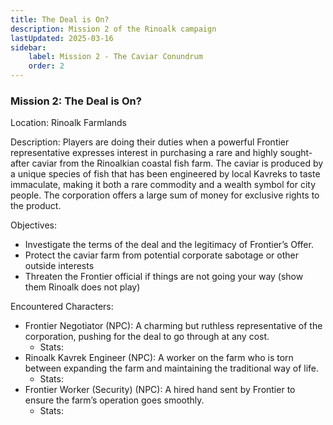 ```yaml
---
title: The Deal is On?
description: Mission 2 of the Rinoalk campaign
lastUpdated: 2025-03-16
sidebar:
    label: Mission 2 - The Caviar Conundrum
    order: 2
---
```


### Mission 2: The Deal is On?

Location: Rinoalk Farmlands

Description:
	Players are doing their duties when a powerful Frontier representative expresses interest in purchasing a rare and highly sought-after caviar from the Rinoalkian coastal fish farm. The caviar is produced by a unique species of fish that has been engineered by local Kavreks to taste immaculate, making it both a rare commodity and a wealth symbol for city people. The corporation offers a large sum of money for exclusive rights to the product.

Objectives:
- Investigate the terms of the deal and the legitimacy of Frontier’s Offer.
- Protect the caviar farm from potential corporate sabotage or other outside interests
- Threaten the Frontier official if things are not going your way (show them Rinoalk does not play)

Encountered Characters:
- Frontier Negotiator (NPC): A charming but ruthless representative of the corporation, pushing for the deal to go through at any cost.
	- Stats: 
- Rinoalk Kavrek Engineer (NPC): A worker on the farm who is torn between expanding the farm and maintaining the traditional way of life.
	- Stats: 
- Frontier Worker (Security) (NPC): A hired hand sent by Frontier to ensure the farm’s operation goes smoothly. 
	- Stats: 
